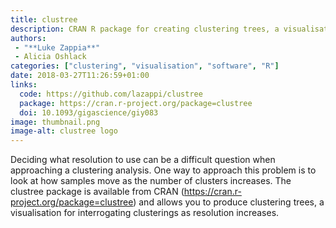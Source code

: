 ```yaml
---
title: clustree
description: CRAN R package for creating clustering trees, a visualisation for looking at clustering across resolutions
authors:
 - "**Luke Zappia**"
 - Alicia Oshlack
categories: ["clustering", "visualisation", "software", "R"]
date: 2018-03-27T11:26:59+01:00
links:
  code: https://github.com/lazappi/clustree
  package: https://cran.r-project.org/package=clustree
  doi: 10.1093/gigascience/giy083
image: thumbnail.png
image-alt: clustree logo
---
```


Deciding what resolution to use can be a difficult question when approaching a clustering analysis.
One way to approach this problem is to look at how samples move as the number of clusters increases.
The clustree package is available from CRAN (<https://cran.r-project.org/package=clustree>) and allows you to produce clustering trees, a visualisation for interrogating clusterings as resolution increases.
